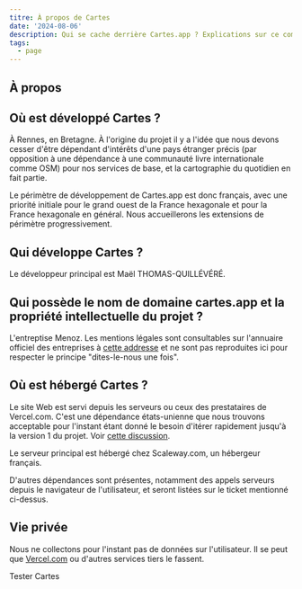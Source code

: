 ```yaml
---
titre: À propos de Cartes
date: '2024-08-06'
description: Qui se cache derrière Cartes.app ? Explications sur ce commun numérique cartographique.
tags:
  - page
---
```



## À propos

## Où est développé Cartes ?

À Rennes, en Bretagne. À l'origine du projet il y a l'idée que nous devons cesser d'être dépendant d'intérêts d'une pays étranger précis (par opposition à une dépendance à une communauté livre internationale comme OSM) pour nos services de base, et la cartographie du quotidien en fait partie.

Le périmètre de développement de Cartes.app est donc français, avec une priorité initiale pour le grand ouest de la France hexagonale et pour la France hexagonale en général. Nous accueillerons les extensions de périmètre progressivement.

## Qui développe Cartes ?

Le développeur principal est Maël THOMAS-QUILLÉVÉRÉ.

## Qui possède le nom de domaine cartes.app et la propriété intellectuelle du projet ?

L'entreptise Menoz. Les mentions légales sont consultables sur l'annuaire officiel des entreprises à [cette addresse](https://annuaire-entreprises.data.gouv.fr/entreprise/menoz-834364291) et ne sont pas reproduites ici pour respecter le principe "dites-le-nous une fois".

## Où est hébergé Cartes ?

Le site Web est servi depuis les serveurs ou ceux des prestataires de Vercel.com. C'est une dépendance états-unienne que nous trouvons acceptable pour l'instant étant donné le besoin d'itérer rapidement jusqu'à la version 1 du projet. Voir [cette discussion](https://github.com/laem/cartes/issues/439).

Le serveur principal est hébergé chez Scaleway.com, un hébergeur français.

D'autres dépendances sont présentes, notamment des appels serveurs depuis le navigateur de l'utilisateur, et seront listées sur le ticket mentionné ci-dessus.

## Vie privée

Nous ne collectons pour l'instant pas de données sur l'utilisateur. Il se peut que [Vercel.com](https://vercel.com/docs/security) ou d'autres services tiers le fassent.

<CTA>Tester Cartes</CTA>
